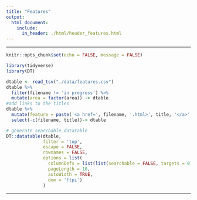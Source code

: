 ```yaml
---
title: "Features"
output:
  html_document:
    include:
      in_header: ./html/header_features.html
---
```


***
```r
knitr::opts_chunk$set(echo = FALSE, message = FALSE)

library(tidyverse)
library(DT)

dtable <- read_tsv("./data/features.csv")
dtable %>% 
  filter(filename != 'in progress') %>% 
  mutate(area = factor(area)) -> dtable
#add links to the titles
dtable %>% 
  mutate(feature = paste('<a href=', filename, '.html>', title, '</a>', sep = '')) %>%
  select(-c(filename, title))-> dtable

```
``` r
# generate searchable datatable
DT::datatable(dtable,
              filter = 'top', 
              escape = FALSE, 
              rownames = FALSE,
              options = list(
                columnDefs = list(list(searchable = FALSE, targets = 0)), 
                pageLength = 10, 
                autoWidth = TRUE,
                dom = 'ftpi')
              )
```

***